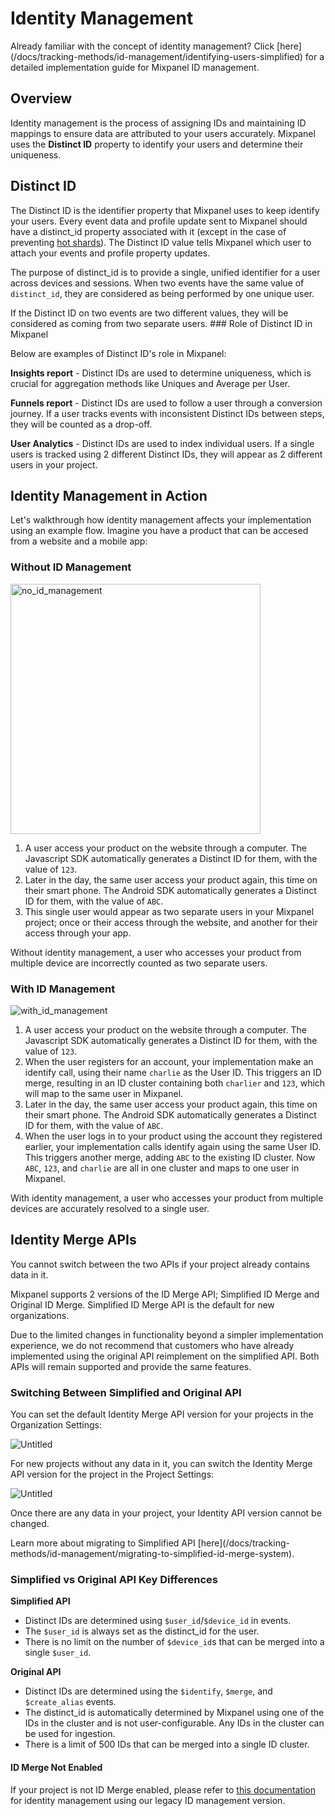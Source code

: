 
# Identity Management

<Callout type="info">
  Already familiar with the concept of identity management? Click [here](/docs/tracking-methods/id-management/identifying-users-simplified) for a detailed implementation guide for Mixpanel ID management.
</Callout>

## Overview

Identity management is the process of assigning IDs and maintaining ID mappings to ensure data are attributed to your users accurately. Mixpanel uses the **Distinct ID** property to identify your users and determine their uniqueness.

## Distinct ID

The Distinct ID is the identifier property that Mixpanel uses to keep identify your users. Every event data and profile update sent to Mixpanel should have a distinct_id property associated with it (except in the case of preventing [hot shards](/docs/debugging/distinct-id-limits)). The Distinct ID value tells Mixpanel which user to attach your events and profile property updates.

The purpose of distinct_id is to provide a single, unified identifier for a user across devices and sessions. When two events have the same value of `distinct_id`, they are considered as being performed by one unique user. 

<Callout type="warning">
    If the Distinct ID on two events are two different values, they will be considered as coming from two separate users.
</Callout>
### Role of Distinct ID in Mixpanel

Below are examples of Distinct ID's role in Mixpanel:

**Insights report** - Distinct IDs are used to determine uniqueness, which is crucial for aggregation methods like Uniques and Average per User.

**Funnels report** - Distinct IDs are used to follow a user through a conversion journey. If a user tracks events with inconsistent Distinct IDs between steps, they will be counted as a drop-off.

**User Analytics** - Distinct IDs are used to index individual users. If a single users is tracked using 2 different Distinct IDs, they will appear as 2 different users in your project.

## Identity Management in Action

Let's walkthrough how identity management affects your implementation using an example flow. Imagine you have a product that can be accesed from a website and a mobile app:

### Without ID Management

<img src="/no_id_management.png" alt="no_id_management" width="400"/>

1. A user access your product on the website through a computer. The Javascript SDK automatically generates a Distinct ID for them, with the value of `123`.
2. Later in the day, the same user access your product again, this time on their smart phone. The Android SDK automatically generates a Distinct ID for them, with the value of `ABC`.
3. This single user would appear as two separate users in your Mixpanel project; once or their access through the website, and another for their access through your app.

Without identity management, a user who accesses your product from multiple device are incorrectly counted as two separate users.

### With ID Management

![with_id_management](/with_id_management.png)

1. A user access your product on the website through a computer. The Javascript SDK automatically generates a Distinct ID for them, with the value of `123`.
2. When the user registers for an account, your implementation make an identify call, using their name `charlie` as the User ID. This triggers an ID merge, resulting in an ID cluster containing both `charlier` and `123`, which will map to the same user in Mixpanel.
3. Later in the day, the same user access your product again, this time on their smart phone. The Android SDK automatically generates a Distinct ID for them, with the value of `ABC`.
4. When the user logs in to your product using the account they registered earlier, your implementation calls identify again using the same User ID. This triggers another merge, adding `ABC` to the existing ID cluster. Now `ABC`, `123`, and `charlie` are all in one cluster and maps to one user in Mixpanel.

With identity management, a user who accesses your product from multiple devices are accurately resolved to a single user.

## Identity Merge APIs

<Callout type="warning">
  You cannot switch between the two APIs if your project already contains data in it.
</Callout>

Mixpanel supports 2 versions of the ID Merge API; Simplified ID Merge and Original ID Merge. Simplified ID Merge API is the default for new organizations.

Due to the limited changes in functionality beyond a simpler implementation experience, we do not recommend that customers who have already implemented using the original API reimplement on the simplified API. Both APIs will remain supported and provide the same features.

### Switching Between Simplified and Original API

You can set the default Identity Merge API version for your projects in the Organization Settings:

![Untitled](/Tracking/id-merge-org-settings.png)

For new projects without any data in it, you can switch the Identity Merge API version for the project in the Project Settings:

![Untitled](/Tracking/id-merge-project-settings.png)

Once there are any data in your project, your Identity API version cannot be changed.

<Callout type="info" >
  Learn more about migrating to Simplified API [here](/docs/tracking-methods/id-management/migrating-to-simplified-id-merge-system).
</Callout>

### Simplified vs Original API Key Differences

**Simplified API**

- Distinct IDs are determined using `$user_id`/`$device_id` in events.
- The `$user_id` is always set as the distinct_id for the user.
- There is no limit on the number of `$device_id`s that can be merged into a single `$user_id`.

**Original API**

- Distinct IDs are determined using the `$identify`, `$merge`, and `$create_alias` events.
- The distinct_id is automatically determined by Mixpanel using one of the IDs in the cluster and is not user-configurable. Any IDs in the cluster can be used for ingestion.
- There is a limit of 500 IDs that can be merged into a single ID cluster.

#### ID Merge Not Enabled

If your project is not ID Merge enabled, please refer to [this documentation](https://github.com/mixpanel/docs/blob/main/legacy/aliases.md) for identity management using our legacy ID management version.
